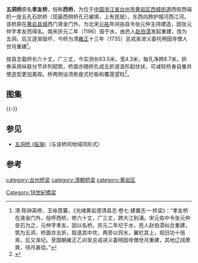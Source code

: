 {{文物保护单位
| 级别 = 省级
| 省区市 = 浙江省
| 图片 = [[File:Wudong_Bridge_01_2016-12.jpg|260px]]<br><small>文保碑，2016年12月</small>
| 名称 = 五洞桥
| 编号 = 第三批，编号不详
| 分类 = 古建筑
| 时代 = 清
| 所在 = [[台州市|台州市]][[黄岩区|黄岩区]]
| 登录 = 1989年12月
}}
'''五洞桥'''原名'''孝友桥'''，俗称'''西桥'''，为位于[[中国|中国]][[浙江省|浙江省]][[台州市|台州市]][[黄岩区|黄岩区]][[西城街道_(台州市)|西城街道]]西街西端的一座五孔石拱桥（现最西侧桥孔已被填，上有民居），东西向跨护城河西江河。该桥原在[[黄岩城墙|黄岩县城]]西门液金门外，为北宋[[元祐_(年號)|元祐]]年间由县令张元仲主持建造，因张元仲字孝友而得名。南宋庆元二年（1196）毁于水，由邑人[[赵伯澐|赵伯澐]]发起重建，改为五洞，后又逐渐毁坏，今桥为清[[雍正|雍正]]十三年（1735）总戎吴进义委托明因寺僧人世月重建<ref>清·陈钟英修、王咏霓纂，《光绪黄岩德清县志·卷七·建置志一·桥梁》：“孝友桥在液金门外，俗呼西桥，修六十丈，广三丈，跨大江别浦。宋元佑中令张元仲垒石为之，元仲字孝友，因以名桥。庆元二年圮于水，邑人赵伯澐纠合重建，筑为五洞，桥面亦五折，取道其中坎，两旁以窍水，翼栏其上，视旧功十倍焉，后又渐圮。至国朝雍正乙卯吴总戎进义委明因寺僧世月重建，其地辽阔萧爽，待月甚佳。”</ref>。

按县志载桥长六十丈，广三丈，今实测长63.5米，宽4.3米，每孔净跨8.7米，拱券采用纵联分节并列砌筑，桥面亦随桥孔成五折波浪形起伏状，可减轻桥身自重并使造型更加美观。桥两侧设须弥座式栏板和覆莲望柱<ref>{{cite web | language =  | publisher = 浙江省文物局 | title = 《五洞桥》 | url = http://www.zjww.gov.cn/unit/2006-03-01/55990830.shtml | author =  | date = 2006-03-01 | accessdate = 2014-04-05 | archive-url = https://web.archive.org/web/20140407075443/http://www.zjww.gov.cn/unit/2006-03-01/55990830.shtml | archive-date = 2014-04-07 | dead-url = yes }}</ref>。

== 图集 ==
{{multiple image
| align  = left
| width = 240
| image1 = Wudong Bridge 03 2016-12.jpg 
| caption1 = 自南面看桥底
| image2 = Wudong Bridge 06 2016-12.jpg 
| caption2 = 自南面看桥底局部，东起第二孔
| image3 = Wudong Bridge 05 2016-12.jpg 
| caption3 = 自南面看桥底局部，东起第二墩
| image4 = Wudong Bridge 08 2016-12.jpg 
| caption4 = 栏板与望柱
| image5 = Wudong Bridge 11 2016-12.jpg 
| caption5 = 自西侧看桥面，可见最西侧桥孔已被填
}}
{{-}}

== 参见 ==
*[[五洞桥_(临海)|五洞桥 (临海)]]（与该桥同地域同形式）

== 参考 ==
{{reflist|2}}
{{DEFAULTSORT:W五}}
{{Commons category|Wudong Bridge, Huangyan}}
{{台州市境内的浙江省文物保护单位}}
[[category:台州桥梁|category:台州桥梁]]
[[category:清朝桥梁|category:清朝桥梁]]
[[Category:18世紀橋梁|Category:18世紀橋梁]]
[[category:黄岩区|category:黄岩区]]